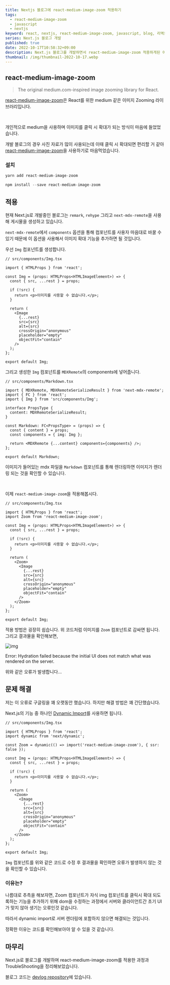```yaml
---
title: Nextjs 블로그에 react-medium-image-zoom 적용하기
tags:
  - react-medium-image-zoom
  - javascript
  - nextjs
keyword: react, nextjs, react-medium-image-zoom, javascript, blog, 리액트, 블로그, 미디움, medium
series: Next.js 블로그 개발
published: true
date: 2022-10-17T10:58:32+09:00
description: Next.js 블로그를 개발하면서 react-medium-image-zoom 적용하게된 이야기와 Trouble Shooting 정리
thumbnail: /img/thumbnail-2022-10-17.webp
---
```


## react-medium-image-zoom

> The original medium.com-inspired image zooming library for React.

[react-medium-image-zoom](https://github.com/rpearce/react-medium-image-zoom)은 React를 위한 medium 같은 이미지 Zooming 라이브러리입니다.

<br />

개인적으로 medium을 사용하며 이미지를 클릭 시 확대가 되는 방식이 마음에 들었었습니다.

개발 블로그의 경우 사진 자료가 많이 사용되는데 이때 클릭 시 확대되면 편리할 거 같아 [react-medium-image-zoom](https://github.com/rpearce/react-medium-image-zoom)을 사용하기로 마음먹었습니다.

### 설치

```ts
yarn add react-medium-image-zoom
```

```ts
npm install --save react-medium-image-zoom
```

## 적용

현재 Next.js로 개발중인 블로그는 `remark`, `rehype` 그리고 `next-mdx-remote`을 사용해 게시물을 생성하고 있습니다.

`next-mdx-remote`에서 `components` 옵션을 통해 컴포넌트를 사용자 마음대로 바꿀 수 있기 때문에 이 옵션을 사용해서 이미지 확대 기능을 추가하면 될 것입니다.

우선 `Img` 컴포넌트를 생성합니다.

```tsx
// src/components/Img.tsx

import { HTMLProps } from 'react';

const Img = (props: HTMLProps<HTMLImageElement>) => {
  const { src, ...rest } = props;

  if (!src) {
    return <p>이미지를 사용할 수 없습니다.</p>;
  }

  return (
    <Image
      {...rest}
      src={src}
      alt={src}
      crossOrigin="anonymous"
      placeholder="empty"
      objectFit="contain"
    />
  );
};

export default Img;
```

그리고 생성한 `Img` 컴포넌트를 `MDXRemote`의 components에 넣어줍니다.

```tsx
// src/components/Markdown.tsx

import { MDXRemote, MDXRemoteSerializeResult } from 'next-mdx-remote';
import { FC } from 'react';
import { Img } from 'src/components/Img';

interface PropsType {
  content: MDXRemoteSerializeResult;
}

const Markdown: FC<PropsType> = (props) => {
  const { content } = props;
  const components = { img: Img };

  return <MDXRemote {...content} components={components} />;
};

export default Markdown;
```

이미지가 들어있는 mdx 파일을 `Markdown` 컴포넌트를 통해 렌더링하면 이미지가 렌더링 되는 것을 확인할 수 있습니다.

<br />

이제 `react-medium-image-zoom`을 적용해봅시다.

```tsx
// src/components/Img.tsx

import { HTMLProps } from 'react';
import Zoom from 'react-medium-image-zoom';

const Img = (props: HTMLProps<HTMLImageElement>) => {
  const { src, ...rest } = props;

  if (!src) {
    return <p>이미지를 사용할 수 없습니다.</p>;
  }

  return (
    <Zoom>
      <Image
        {...rest}
        src={src}
        alt={src}
        crossOrigin="anonymous"
        placeholder="empty"
        objectFit="contain"
      />
    </Zoom>
  );
};

export default Img;
```

적용 방법은 굉장히 쉽습니다. 위 코드처럼 이미지를 `Zoom` 컴포넌트로 감싸면 됩니다.
그리고 결과물을 확인해보면,

![img](/img/screenshot-2022-10-18-AM-9.09.31.webp)

Error: Hydration failed because the initial UI does not match what was rendered on the server.

위와 같은 오류가 발생합니다...

## 문제 해결

저는 이 오류로 구글링을 꽤 오랫동안 했습니다. 하지만 해결 방법은 꽤 간단했습니다.

Next.js의 기능 중 하나인 [Dynamic Import](https://nextjs.org/docs/advanced-features/dynamic-import)를 사용하면 됩니다.

```tsx
// src/components/Img.tsx

import { HTMLProps } from 'react';
import dynamic from 'next/dynamic';

const Zoom = dynamic(() => import('react-medium-image-zoom'), { ssr: false });

const Img = (props: HTMLProps<HTMLImageElement>) => {
  const { src, ...rest } = props;

  if (!src) {
    return <p>이미지를 사용할 수 없습니다.</p>;
  }

  return (
    <Zoom>
      <Image
        {...rest}
        src={src}
        alt={src}
        crossOrigin="anonymous"
        placeholder="empty"
        objectFit="contain"
      />
    </Zoom>
  );
};

export default Img;
```

`Img` 컴포넌트를 위와 같은 코드로 수정 후 결과물을 확인하면 오류가 발생하지 않는 것을 확인할 수 있습니다.

### 이유는?

나름대로 추측을 해보자면, Zoom 컴포넌트가 자식 img 컴포넌트를 클릭시 확대 되도록하는 기능을 추가하기 위해 dom을 수정하는 과정에서 서버와 클라이언트간 초기 UI가 맞지 않아 생기는 오류인것 같습니다.

따라서 dynamic import로 서버 렌더링에 포함하지 않으면 해결되는 것입니다.

정확한 이유는 코드를 확인해보아야 알 수 있을 것 같습니다.

## 마무리

Next.js로 블로그를 개발하며 react-medium-image-zoom를 적용한 과정과 TroubleShooting을 정리해보았습니다.

블로그 코드는 [devlog repository](https://github.com/KJG04/devlog)에 있습니다.
